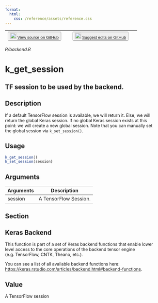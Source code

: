 ```yaml
---
format:
  html:
    css: /reference/assets/reference.css
---
```


| <button class="button"> ![](/reference/assets/GitHub-Mark-32px.png){width="20"} [View source on GitHub](https://github.com/rstudio/keras//blob/main/R/backend.R) </button> | <button class="button"> ![](/reference/assets/GitHub-Mark-32px.png){width="20"} [Suggest edits on GitHub](https://github.com/rstudio/keras//edit/main/R/backend.R) </button> |
|:------------------------------:|:--------------------------------------:|

*R/backend.R*

# k_get_session

## TF session to be used by the backend.

## Description
If a default TensorFlow session is available, we will return it. Else, we will return the global Keras session. If no global Keras session exists at this point: we will create a new global session. Note that you can manually set the global session via `k_set_session()`. 


## Usage
```r
k_get_session() 
k_set_session(session) 
```

## Arguments
|Arguments|Description|
|---|---|
| session | A TensorFlow Session. |


## Section

## Keras Backend

This function is part of a set of Keras backend functions that enable lower level access to the core operations of the backend tensor engine (e.g. TensorFlow, CNTK, Theano, etc.). 

You can see a list of all available backend functions here: [https://keras.rstudio.com/articles/backend.html#backend-functions](https://keras.rstudio.com/articles/backend.html#backend-functions). 

## Value
A TensorFlow session 




